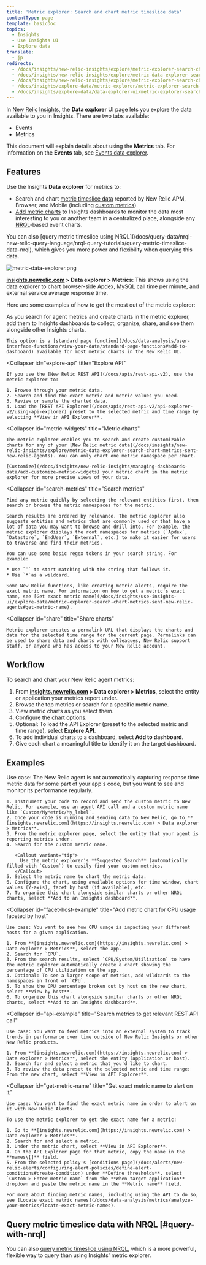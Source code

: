 ```yaml
---
title: 'Metric explorer: Search and chart metric timeslice data'
contentType: page
template: basicDoc
topics:
  - Insights
  - Use Insights UI
  - Explore data
translate:
  - jp
redirects:
  - /docs/insights/new-relic-insights/explore/metric-explorer-search-chart-any-agent-metrics
  - /docs/insights/new-relic-insights/explore/metric-data-explorer-search-chart-metrics-sent-new-relic-agents
  - /docs/insights/new-relic-insights/explore/metric-explorer-search-chart-metrics-sent-new-relic-agents
  - /docs/insights/explore-data/metric-explorer/metric-explorer-search-chart-metrics-sent-new-relic-agents
  - /docs/insights/explore-data/data-explorer-ui/metric-explorer-search-chart-metrics-sent-new-relic-agents
---
```


In [New Relic Insights](https://docs.newrelic.com/docs/insights/use-insights-ui/getting-started/introduction-new-relic-insights), the **Data explorer** UI page lets you explore the data available to you in Insights. There are two tabs available:

* Events
* Metrics

This document will explain details about using the **Metrics** tab. For information on the **Events** tab, see [Events data explorer](/docs/insights/use-insights-ui/explore-data/event-explorer-query-chart-your-event-data).

## Features

Use the Insights **Data explorer** for metrics to:

* Search and chart [metric timeslice data](/docs/using-new-relic/data/understand-data/new-relic-data-types#timeslice-data) reported by New Relic APM, Browser, and Mobile (including [custom metrics](/docs/agents/manage-apm-agents/agent-metrics/custom-metrics)).
* [Add metric charts](/docs/insights/new-relic-insights/managing-dashboards-data/add-edit-agent-metric-widgets) to Insights dashboards to monitor the data most interesting to you or another team in a centralized place, alongside any [NRQL](/docs/insights/new-relic-insights/using-new-relic-query-language/using-nrql)-based event charts.

<Callout variant="important">
  You can also [query metric timeslice using NRQL](/docs/query-data/nrql-new-relic-query-language/nrql-query-tutorials/query-metric-timeslice-data-nrql), which gives you more power and flexibility when querying this data.
</Callout>

![metric-data-explorer.png](./images/metric-data-explorer.png "metric-data-explorer.png")

**[insights.newrelic.com](https://insights.newrelic.com) > Data explorer > Metrics**: This shows using the data explorer to chart browser-side Apdex, MySQL call time per minute, and external service average response time.

Here are some examples of how to get the most out of the metric explorer:

<CollapserGroup>
  <Collapser
    id="add-to-db"
    title="Add to an Insights dashboard"
  >
    As you search for agent metrics and create charts in the metric explorer, add them to Insights dashboards to collect, organize, share, and see them alongside other Insights charts.

    This option is a [standard page function](/docs/data-analysis/user-interface-functions/view-your-data/standard-page-functions#add-to-dashboard) available for most metric charts in the New Relic UI.
  </Collapser>

  <Collapser
    id="explore-api"
    title="Explore API"
  >
    If you use the [New Relic REST API](/docs/apis/rest-api-v2), use the metric explorer to:

    1. Browse through your metric data.
    2. Search and find the exact metric and metric values you need.
    3. Review or sample the charted data.
    4. Load the [REST API Explorer](/docs/apis/rest-api-v2/api-explorer-v2/using-api-explorer) preset to the selected metric and time range by selecting **View in API Explorer**.
  </Collapser>

  <Collapser
    id="metric-widgets"
    title="Metric charts"
  >
    The metric explorer enables you to search and create customizable charts for any of your [New Relic metric data](/docs/insights/new-relic-insights/explore/metric-data-explorer-search-chart-metrics-sent-new-relic-agents). You can only chart one metric namespace per chart.

    [Customize](/docs/insights/new-relic-insights/managing-dashboards-data/add-customize-metric-widgets) your metric chart in the metric explorer for more precise views of your data.
  </Collapser>

  <Collapser
    id="search-metrics"
    title="Search metrics"
  >
    Find any metric quickly by selecting the relevant entities first, then search or browse the metric namespaces for the metric.

    Search results are ordered by relevance. The metric explorer also suggests entities and metrics that are commonly used or that have a lot of data you may want to browse and drill into. For example, the metric explorer displays the root namespaces for metrics (`Apdex`, `Datastore`, `EndUser`, `External`, etc.) to make it easier for users to traverse and find their metrics.

    You can use some basic regex tokens in your search string. For example:

    * Use `^` to start matching with the string that follows it.
    * Use `*`as a wildcard.

    Some New Relic functions, like creating metric alerts, require the exact metric name. For information on how to get a metric's exact name, see [Get exact metric name](/docs/insights/use-insights-ui/explore-data/metric-explorer-search-chart-metrics-sent-new-relic-agents#get-metric-name).
  </Collapser>

  <Collapser
    id="share"
    title="Share charts"
  >
    Metric explorer creates a permalink URL that displays the charts and data for the selected time range for the current page. Permalinks can be used to share data and charts with colleagues, New Relic support staff, or anyone who has access to your New Relic account.
  </Collapser>
</CollapserGroup>

## Workflow

To search and chart your New Relic agent metrics:

1. From **[insights.newrelic.com](https://insights.newrelic.com) > Data explorer > Metrics**, select the entity or application your metrics report under.
2. Browse the top metrics or search for a specific metric name.
3. View metric charts as you select them.
4. Configure the [chart options](/docs/insights/new-relic-insights/managing-dashboards-data/add-customize-metric-widgets#options).
5. Optional: To load the API Explorer (preset to the selected metric and time range), select **Explore API**.
6. To add individual charts to a dashboard, select **Add to dashboard**.
7. Give each chart a meaningful title to identify it on the target dashboard.

## Examples

<CollapserGroup>
  <Collapser
    id="custom-metric-example"
    title="Add custom metric charts to a dashboard"
  >
    Use case: The New Relic agent is not automatically capturing response time metric data for some part of your app's code, but you want to see and monitor its performance regularly.

    1. Instrument your code to record and send the custom metric to New Relic. For example, use an agent API call and a custom metric name like `Custom/MyMetric/My_label`.
    2. Once your code is running and sending data to New Relic, go to **[insights.newrelic.com](https://insights.newrelic.com) > Data explorer > Metrics**.
    3. From the metric explorer page, select the entity that your agent is reporting metrics under.
    4. Search for the custom metric name.

       <Callout variant="tip">
         Use the metric explorer's **Suggested Search** (automatically filled with `Custom`) to easily find your custom metrics.
       </Callout>
    5. Select the metric name to chart the metric data.
    6. Configure the chart, using available options for time window, chart values (Y-axis), facet by host (if available), etc.
    7. To organize this chart alongside similar charts or other NRQL charts, select **Add to an Insights dashboard**.
  </Collapser>

  <Collapser
    id="facet-host-example"
    title="Add metric chart for CPU usage faceted by host"
  >
    Use case: You want to see how CPU usage is impacting your different hosts for a given application.

    1. From **[insights.newrelic.com](https://insights.newrelic.com) > Data explorer > Metrics**, select the app.
    2. Search for `CPU`.
    3. From the search results, select `CPU/System/Utilization` to have the metric explorer automatically create a chart showing the percentage of CPU utilization on the app.
    4. Optional: To see a larger scope of metrics, add wildcards to the namespaces in front of `CPU`.
    5. To show the CPU percentage broken out by host on the new chart, select **View by host**.
    6. To organize this chart alongside similar charts or other NRQL charts, select **Add to an Insights dashboard**.
  </Collapser>

  <Collapser
    id="api-example"
    title="Search metrics to get relevant REST API call"
  >
    Use case: You want to feed metrics into an external system to track trends in performance over time outside of New Relic Insights or other New Relic products.

    1. From **[insights.newrelic.com](https://insights.newrelic.com) > Data explorer > Metrics**, select the entity (application or host).
    2. Search for and select a metric that you'd like to chart.
    3. To review the data preset to the selected metric and time range: From the new chart, select **View in API Explorer**.
  </Collapser>

  <Collapser
    id="get-metric-name"
    title="Get exact metric name to alert on it"
  >
    Use case: You want to find the exact metric name in order to alert on it with New Relic Alerts.

    To use the metric explorer to get the exact name for a metric:

    1. Go to **[insights.newrelic.com](https://insights.newrelic.com) > Data explorer > Metrics**.
    2. Search for and select a metric.
    3. Under the metric chart, select **View in API Explorer**.
    4. On the API Explorer page for that metric, copy the name in the **names\[]** field.
    5. From the selected policy's [conditions page](/docs/alerts/new-relic-alerts/configuring-alert-policies/define-alert-conditions#create-condition) under **Define thresholds**, select `Custom > Enter metric name` from the **When target application** dropdown and paste the metric name in the **Metric name** field.

    For more about finding metric names, including using the API to do so, see [Locate exact metric names](/docs/data-analysis/metrics/analyze-your-metrics/locate-exact-metric-names).
  </Collapser>
</CollapserGroup>

## Query metric timeslice data with NRQL [#query-with-nrql]

You can also [query metric timeslice using NRQL](/docs/query-data/nrql-new-relic-query-language/nrql-query-tutorials/query-metric-timeslice-data-nrql), which is a more powerful, flexible way to query than using Insights' metric explorer.
